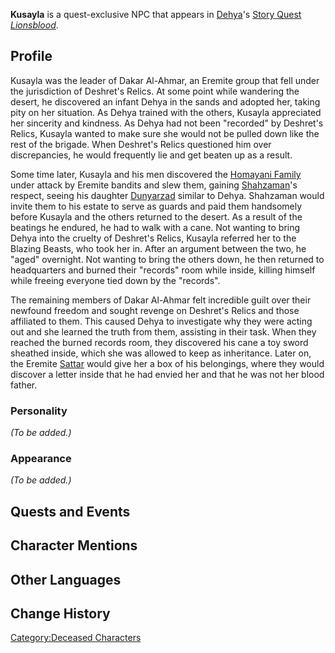 {{Meta
|missing_NPC_profile  = yes
}}
{{Character Infobox
|type             = Quest NPC
|image            = NPC Kusayla.png
|region           = Sumeru
|location         = 
|affiliation      = The Eremites
|title            = 
|deceased         = Past

|ancestry         = <!-- Clan/family -->
|father           = 
|mother           = 
|spouse           = 
|sibling          = 
|siblingNote      = 
|child            = Dehya
|childNote        = adoptive
|relative         = 

|voiceEN          = 
|voiceCN          = 
|voiceJP          = 
|dialoguereward   = 
}}
'''Kusayla''' is a quest-exclusive NPC that appears in [[Dehya]]'s [[Story Quest]] ''[[Lionsblood]]''.

==Profile==
<!--Detailed story/lore information goes here.-->

Kusayla was the leader of Dakar Al-Ahmar, an Eremite group that fell under the jurisdiction of Deshret's Relics. At some point while wandering the desert, he discovered an infant Dehya in the sands and adopted her, taking pity on her situation. As Dehya trained with the others, Kusayla appreciated her sincerity and kindness. As Dehya had not been "recorded" by Deshret's Relics, Kusayla wanted to make sure she would not be pulled down like the rest of the brigade. When Deshret's Relics questioned him over discrepancies, he would frequently lie and get beaten up as a result.

Some time later, Kusayla and his men discovered the [[Homayani Family]] under attack by Eremite bandits and slew them, gaining [[Shahzaman]]'s respect, seeing his daughter [[Dunyarzad]] similar to Dehya. Shahzaman would invite them to his estate to serve as guards and paid them handsomely before Kusayla and the others returned to the desert. As a result of the beatings he endured, he had to walk with a cane. Not wanting to bring Dehya into the cruelty of Deshret's Relics, Kusayla referred her to the Blazing Beasts, who took her in. After an argument between the two, he "aged" overnight. Not wanting to bring the others down, he then returned to headquarters and burned their "records" room while inside, killing himself while freeing everyone tied down by the "records".

The remaining members of Dakar Al-Ahmar felt incredible guilt over their newfound freedom and sought revenge on Deshret's Relics and those affiliated to them. This caused Dehya to investigate why they were acting out and she learned the truth from them, assisting in their task. When they reached the burned records room, they discovered his cane a toy sword sheathed inside, which she was allowed to keep as inheritance. Later on, the Eremite [[Sattar]] would give her a box of his belongings, where they would discover a letter inside that he had envied her and that he was not her blood father.

===Personality===
''(To be added.)''

===Appearance===
<!--Keep appearance section short and concise. Limit to 2 paragraphs with 3-4 sentences each.-->
''(To be added.)''

==Quests and Events==
{{Quests and Events}}
<!--
==Idle Quotes==
{{Dialogue start}}
: {{DIcon|Idle}} {{Tx}}
:: {{A|VO {{subst:PAGENAME}} 01.ogg}} "{{Tx}}"
{{Dialogue end}}

==Dialogue==
{{Dialogue start}}
:'''{{subst:PAGENAME}}:''' 
:{{DIcon}}
{{Dialogue end}}
<!--
==Event Dialogue==
===Event Name===
{{Dialogue start}}
:'''{{subst:PAGENAME}}:'''
{{Dialogue end}}
-->
==Character Mentions==
{{Character Mentions}}
<!--
==Trivia==
* 
-->
==Other Languages==
{{Other Languages
|default_hidden = 1
|en      = Kusayla
|zhs     = 库塞拉
|zhs_rm  = Kùsāilā
|zht     = 庫塞拉
|zht_rm  = Kùsāilā
|ja      = クセラ
|ja_rm   = Kusera
|ko      = 쿠사일라
|es      = Kusaila
|fr      = Kusayla
|ru      = Кусайла
|th      = Kusayla
|vi      = Kusayla
|de      = Kusayla
|id      = Kusayla
|pt      = Kusayla
|tr      = Kusayla
|it      = Kusayla
}}

==Change History==
{{Change History|3.5}}
[[Category:Deceased Characters]]